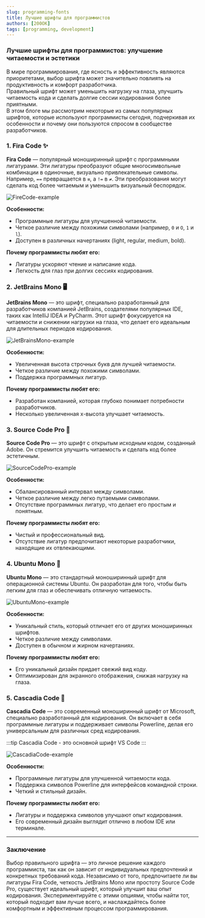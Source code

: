 ```yaml
---
slug: programming-fonts
title: Лучшие шрифты для программистов
authors: [200OK]
tags: [programming, development]
---
```


### Лучшие шрифты для программистов: улучшение читаемости и эстетики
В мире программирования, где ясность и эффективность являются приоритетами, выбор шрифта может значительно повлиять на продуктивность и комфорт разработчика.
<br />
Правильный шрифт может уменьшить нагрузку на глаза, улучшить читаемость кода и сделать долгие сессии кодирования более приятными.
<br />
В этом блоге мы рассмотрим некоторые из самых популярных шрифтов, которые используют программисты сегодня, подчеркивая их особенности и почему они пользуются спросом в сообществе разработчиков.

### 1. **Fira Code** ✨

**Fira Code** — популярный моноширинный шрифт с программными лигатурами. Эти лигатуры преобразуют общие многосимвольные комбинации в одиночные, визуально привлекательные символы. Например, `==` превращается в `≡`, а `!=` в `≠`. Эти преобразования могут сделать код более читаемым и уменьшить визуальный беспорядок.

![FireCode-example](./font-examples/FiraCode-example.png)

**Особенности:**
- Программные лигатуры для улучшенной читаемости.
- Четкое различие между похожими символами (например, `0` и `O`, `1` и `l`).
- Доступен в различных начертаниях (light, regular, medium, bold).

**Почему программисты любят его:**
- Лигатуры ускоряют чтение и написание кода.
- Легкость для глаз при долгих сессиях кодирования.

### 2. **JetBrains Mono** 🖥️

**JetBrains Mono** — это шрифт, специально разработанный для разработчиков компанией JetBrains, создателями популярных IDE, таких как IntelliJ IDEA и PyCharm. Этот шрифт фокусируется на читаемости и снижении нагрузки на глаза, что делает его идеальным для длительных периодов кодирования.

![JetBrainsMono-example](./font-examples/JetBrainsMono-example.png)

**Особенности:**
- Увеличенная высота строчных букв для лучшей читаемости.
- Четкое различие между похожими символами.
- Поддержка программных лигатур.

**Почему программисты любят его:**
- Разработан компанией, которая глубоко понимает потребности разработчиков.
- Несколько увеличенная x-высота улучшает читаемость.

### 3. **Source Code Pro** 📄

**Source Code Pro** — это шрифт с открытым исходным кодом, созданный Adobe. Он стремится улучшить читаемость и сделать код более эстетичным.

![SourceCodePro-example](./font-examples/SourceCodePro-example.png)

**Особенности:**
- Сбалансированный интервал между символами.
- Четкое различие между легко путаемыми символами.
- Отсутствие программных лигатур, что делает его простым и понятным.

**Почему программисты любят его:**
- Чистый и профессиональный вид.
- Отсутствие лигатур предпочитают некоторые разработчики, находящие их отвлекающими.


### 4. **Ubuntu Mono** 🐧

**Ubuntu Mono** — это стандартный моноширинный шрифт для операционной системы Ubuntu. Он разработан для того, чтобы быть легким для глаз и обеспечивать отличную читаемость.

![UbuntuMono-example](./font-examples/UbuntuMono-example.png)

**Особенности:**
- Уникальный стиль, который отличает его от других моноширинных шрифтов.
- Четкое различие между символами.
- Доступен в обычном и жирном начертаниях.

**Почему программисты любят его:**
- Его уникальный дизайн придает свежий вид коду.
- Оптимизирован для экранного отображения, снижая нагрузку на глаза.

### 5. **Cascadia Code** 🌟

**Cascadia Code** — это современный моноширинный шрифт от Microsoft, специально разработанный для кодирования. Он включает в себя программные лигатуры и поддерживает символы Powerline, делая его универсальным для различных сред кодирования.

:::tip
Cascadia Code - это основной шрифт VS Code
:::

![CascadiaCode-example](./font-examples/CascadiaCode-example.png)

**Особенности:**
- Программные лигатуры для улучшенной читаемости кода.
- Поддержка символов Powerline для интерфейсов командной строки.
- Четкий и стильный дизайн.

**Почему программисты любят его:**
- Лигатуры и поддержка символов улучшают опыт кодирования.
- Его современный дизайн выглядит отлично в любом IDE или терминале.

--- 

### Заключение

Выбор правильного шрифта — это личное решение каждого программиста, так как он зависит от индивидуальных предпочтений и конкретных требований кода. Независимо от того, предпочитаете ли вы лигатуры Fira Code, четкость JetBrains Mono или простоту Source Code Pro, существует идеальный шрифт, который улучшит ваш опыт кодирования. Экспериментируйте с этими опциями, чтобы найти тот, который подходит вам лучше всего, и наслаждайтесь более комфортным и эффективным процессом программирования.
